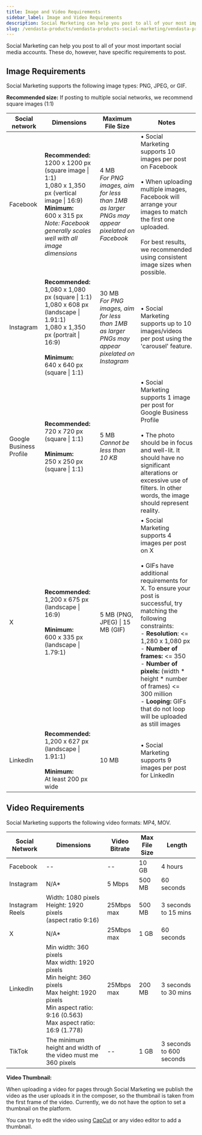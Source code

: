 ```yaml
---
title: Image and Video Requirements
sidebar_label: Image and Video Requirements
description: Social Marketing can help you post to all of your most important social media accounts. These do, however, have specific requirements to post.
slug: /vendasta-products/vendasta-products-social-marketing/vendasta-products-social-marketing-posts/image-and-video-requirements
---
```


Social Marketing can help you post to all of your most important social media accounts. These do, however, have specific requirements to post.

## Image Requirements

Social Marketing supports the following image types: PNG, JPEG, or GIF.

**Recommended size:** If posting to multiple social networks, we recommend square images (1:1)

| Social network | Dimensions | Maximum File Size | Notes |
| -------------- | ---------- | ----------------- | ----- |
| Facebook | **Recommended:** <br />1200 x 1200 px (square image \| 1:1) <br />1,080 x 1,350 px (vertical image \| 16:9) <br />**Minimum:** <br />600 x 315 px <br />*Note: Facebook generally scales well with all image dimensions* | 4 MB <br />*For PNG images, aim for less than 1MB as larger PNGs may appear pixelated on Facebook* | • Social Marketing supports 10 images per post on Facebook <br /><br />• When uploading multiple images, Facebook will arrange your images to match the first one uploaded.<br /><br />For best results, we recommended using consistent image sizes when possible. |
| Instagram | **Recommended:** <br />1,080 x 1,080 px (square \| 1:1) <br />1,080 x 608 px (landscape \| 1.91:1) <br />1,080 x 1,350 px (portrait \| 16:9) <br /><br />**Minimum:** <br />640 x 640 px (square \| 1:1) | 30 MB <br />*For PNG images, aim for less than 1MB as larger PNGs may appear pixelated on Instagram* | • Social Marketing supports up to 10 images/videos per post using the 'carousel' feature. |
| Google Business Profile | **Recommended:** <br />720 x 720 px (square \| 1:1) <br /><br />**Minimum:** <br />250 x 250 px (square \| 1:1) | 5 MB <br />*Cannot be less than 10 KB* | • Social Marketing supports 1 image per post for Google Business Profile <br /><br />• The photo should be in focus and well-lit. It should have no significant alterations or excessive use of filters. In other words, the image should represent reality. |
| X | **Recommended:** <br />1,200 x 675 px (landscape \| 16:9) <br /><br />**Minimum:** <br />600 x 335 px (landscape \| 1.79:1) | 5 MB (PNG, JPEG) \| 15 MB (GIF) | • Social Marketing supports 4 images per post on X <br /><br />• GIFs have additional requirements for X. To ensure your post is successful, try matching the following constraints: <br />  - **Resolution**: \<= 1,280 x 1,080 px <br />  - **Number of frames:** \<= 350 <br />  - **Number of pixels:** (width * height * number of frames) \<= 300 million <br />  - **Looping:** GIFs that do not loop will be uploaded as still images |
| LinkedIn | **Recommended:** <br />1,200 x 627 px (landscape \| 1.91:1) <br /><br />**Minimum:** <br />At least 200 px wide | 10 MB | • Social Marketing supports 9 images per post for LinkedIn |

## Video Requirements

Social Marketing supports the following video formats: MP4, MOV.

| Social Network | Dimensions | Video Bitrate | Max File Size | Length |
| -------------- | ---------- | ------------- | ------------- | ------ |
| Facebook | -- | -- | 10 GB | 4 hours |
| Instagram | N/A* | 5 Mbps | 500 MB | 60 seconds |
| Instagram Reels | Width: 1080 pixels<br />Height: 1920 pixels<br />(aspect ratio 9:16) | 25Mbps max | 500 MB | 3 seconds to 15 mins |
| X | N/A* | 25Mbps max | 1 GB | 60 seconds |
| LinkedIn | Min width: 360 pixels<br />Max width: 1920 pixels<br />Min height: 360 pixels<br />Max height: 1920 pixels<br />Min aspect ratio: 9:16 (0.563)<br />Max aspect ratio: 16:9 (1.778) | 25Mbps max | 200 MB | 3 seconds to 30 mins |
| TikTok | The minimum height and width of the video must me 360 pixels | -- | 1 GB | 3 seconds to 600 seconds |

**Video Thumbnail:**

When uploading a video for pages through Social Marketing we publish the video as the user uploads it in the composer, so the thumbnail is taken from the first frame of the video. Currently, we do not have the option to set a thumbnail on the platform.

You can try to edit the video using [CapCut](https://www.capcut.com/) or any video editor to add a thumbnail.